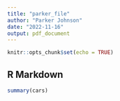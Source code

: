 ```yaml
---
title: "parker_file"
author: "Parker Johnson"
date: "2022-11-16"
output: pdf_document
---
```


```r
knitr::opts_chunk$set(echo = TRUE)
```

## R Markdown


```r
summary(cars)
```


